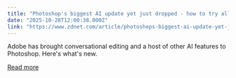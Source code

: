 ```yaml
---
title: "Photoshop's biggest AI update yet just dropped - how to try all the new tools"
date: "2025-10-28T12:00:38.000Z"
link: "https://www.zdnet.com/article/photoshops-biggest-ai-update-yet-just-dropped-how-to-try-all-the-new-tools/"
---
```


Adobe has brought conversational editing and a host of other AI features to Photoshop. Here's what's new.

[Read more](https://www.zdnet.com/article/photoshops-biggest-ai-update-yet-just-dropped-how-to-try-all-the-new-tools/)
